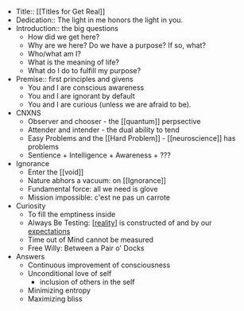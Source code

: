 - Title:: [[Titles for Get Real]]
- Dedication:: The light in me honors the light in you.
- Introduction:: the big questions
  - How did we get here?
  - Why are we here? Do we have a purpose? If so, what?
  - Who/what am I?
  - What is the meaning of life?
  - What do I do to fulfill my purpose?
- Premise:: first principles and givens
  - You and I are conscious awareness
  - You and I are ignorant by default
  - You and I are curious (unless we are afraid to be).
- CNXNS
  - Observer and chooser - the [[quantum]] perpsective
  - Attender and intender - the dual ability to tend
  - Easy Problems and the [[Hard Problem]] - [[neuroscience]] has problems
  - Sentience + Intelligence + Awareness + ???
- Ignorance
  - Enter the [[void]]
  - Nature abhors a vacuum: on [[Ignorance]]
  - Fundamental force: all we need is glove
  - Mission impossible: c'est ne pas un carrote
- Curiosity
  - To fill the emptiness inside
  - Always Be Testing: [[reality]] is constructed of and by our [expectations]([[expectation]])
  - Time out of Mind cannot be measured
  - Free Willy: Between a Pair o' Docks
- Answers
  - Continuous improvement of consciousness
  - Unconditional love of self
    - inclusion of others in the self
  - Minimizing entropy
  - Maximizing bliss

[//begin]: # "Autogenerated link references for markdown compatibility"
[reality]: ../../areas/get-real/reality "Reality"
[//end]: # "Autogenerated link references"
